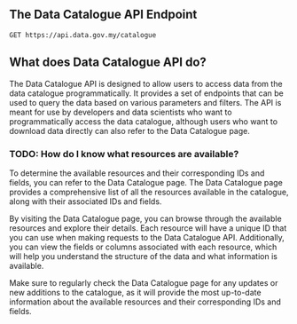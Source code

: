 ## The Data Catalogue API Endpoint

```http
GET https://api.data.gov.my/catalogue
```

## What does Data Catalogue API do?

The Data Catalogue API is designed to allow users to access data from the data catalogue programmatically. It provides a set of endpoints that can be used to query the data based on various parameters and filters. The API is meant for use by developers and data scientists who want to programmatically access the data catalogue, although users who want to download data directly can also refer to the Data Catalogue page.

### TODO: How do I know what resources are available?

To determine the available resources and their corresponding IDs and fields, you can refer to the Data Catalogue page. The Data Catalogue page provides a comprehensive list of all the resources available in the catalogue, along with their associated IDs and fields.

By visiting the Data Catalogue page, you can browse through the available resources and explore their details. Each resource will have a unique ID that you can use when making requests to the Data Catalogue API. Additionally, you can view the fields or columns associated with each resource, which will help you understand the structure of the data and what information is available.

Make sure to regularly check the Data Catalogue page for any updates or new additions to the catalogue, as it will provide the most up-to-date information about the available resources and their corresponding IDs and fields.

